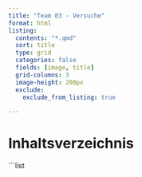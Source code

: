 ```yaml
---
title: "Team 03 - Versuche"
format: html
listing:
  contents: "*.qmd"
  sort: title
  type: grid
  categories: false
  fields: [image, title]
  grid-columns: 3
  image-height: 200px
  exclude:
    exclude_from_listing: true

---
```


# Inhaltsverzeichnis

```list